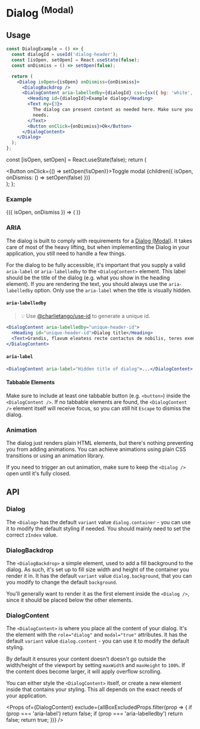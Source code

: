 
<Meta title="Components/Dialog (Modal)" component={Dialog} />

# Dialog <sup>(Modal)</sup>

## Usage

```jsx
const DialogExample = () => {
  const dialogId = useId('dialog-header');
  const [isOpen, setOpen] = React.useState(false);
  const onDismiss = () => setOpen(false);

  return (
    <Dialog isOpen={isOpen} onDismiss={onDismiss}>
      <DialogBackdrop />
      <DialogContent aria-labelledby={dialogId} css={sx({ bg: 'white', p: 3, borderRadius: 4 })}>
        <Heading id={dialogId}>Example dialog</Heading>
        <Text my={3}>
          The dialog can present content as needed here. Make sure you style it according to your
          needs.
        </Text>
        <Button onClick={onDismiss}>Ok</Button>
      </DialogContent>
    </Dialog>
  );
};
```

  const [isOpen, setOpen] = React.useState(false);
  return (
    <div>
      <Button onClick={() => setOpen(!isOpen)}>Toggle modal</Button>
      {children({ isOpen, onDismiss: () => setOpen(false) })}
    </div>
  );
};

### Example

<Preview>
  <OpenState>
    {({ isOpen, onDismiss }) => (
      <Dialog isOpen={isOpen} onDismiss={onDismiss}>
        <DialogBackdrop />
        <DialogContent aria-labelledby="dialog-header">
          <Heading id="dialog-header">Example dialog</Heading>
          <Text my={3}>The dialog can present content as needed here.</Text>
          <Button onClick={onDismiss}>Ok</Button>
        </DialogContent>
      </Dialog>
    )}
  </OpenState>
</Preview>

### ARIA

The dialog is built to comply with requirements for a
[Dialog (Modal)](https://www.w3.org/TR/wai-aria-practices-1.1/#dialog_modal). It takes care of most
of the heavy lifting, but when implementing the Dialog in your application, you still need to handle
a few things.

For the dialog to be fully accessible, it's important that you supply a valid `aria-label` or
`aria-labelledby` to the `<DialogContent>` element. This label should be the title of the dialog
(e.g. what you show in the heading element). If you are rendering the text, you should always use
the `aria-labelledby` option. Only use the `aria-label` when the title is visually hidden.

#### `aria-labelledby`

> 💡 Use [@charlietango/use-id](https://www.npmjs.com/package/@charlietango/use-id) to generate a
> unique id.

```jsx
<DialogContent aria-labelledby="unique-header-id">
  <Heading id="unique-header-id">Dialog title</Heading>
  <Text>Grandis, flavum eleatess recte contactus de nobilis, teres exemplar.</Text>
</DialogContent>
```

#### `aria-label`

```jsx
<DialogContent aria-label="Hidden title of dialog">...</DialogContent>
```

#### Tabbable Elements

Make sure to include at least one tabbable button (e.g. `<button>`) inside the `<DialogContent />`.
If no tabbable elements are found, the `<DialogContent />` element itself will receive focus, so you
can still hit `Escape` to dismiss the dialog.

### Animation

The dialog just renders plain HTML elements, but there's nothing preventing you from adding
animations. You can achieve animations using plain CSS transitions or using an animation library.

If you need to trigger an out animation, make sure to keep the `<Dialog />` open until it's fully
closed.

## API

### Dialog

The `<Dialog>` has the default `variant` value `dialog.container` - you can use it to modify the
default styling if needed. You should mainly need to set the correct `zIndex` value.

<Props of={Dialog} exclude={allBoxExcludedProps} />

### DialogBackdrop

The `<DialogBackdrop>` a simple element, used to add a fill background to the dialog. As such, it's
set up to fill size width and height of the container you render it in. It has the default `variant`
value `dialog.background`, that you can you modify to change the default `background`.

You'll generally want to render it as the first element inside the `<Dialog />`, since it should be
placed below the other elements.

### DialogContent

The `<DialogContent>` is where you place all the content of your dialog. It's the element with the
`role="dialog"` and `modal="true"` attributes. It has the default `variant` value `dialog.content` -
you can use it to modify the default styling.

By default it ensures your content doesn't doesn't go outside the width/height of the viewport by
setting `maxWidth` and `maxHeight` to `100%`. If the content does become larger, it will apply
overflow scrolling.

You can either style the `<DialogContent>` itself, or create a new element inside that contains your
styling. This all depends on the exact needs of your application.

<Props
  of={DialogContent}
  exclude={allBoxExcludedProps.filter(prop => {
    if (prop === 'aria-label') return false;
    if (prop === 'aria-labelledby') return false;
    return true;
  })}
/>
